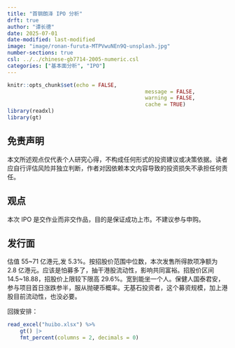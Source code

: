 ```yaml
---
title: "首钢朗泽 IPO 分析"
drft: true
author: "谭长德"
date: 2025-07-01
date-modified: last-modified
image: "image/ronan-furuta-MTPVwuNEn9Q-unsplash.jpg"
number-sections: true
csl: ../../chinese-gb7714-2005-numeric.csl
categories: ["基本面分析", "IPO"]
---
```


```r
knitr::opts_chunk$set(echo = FALSE,
											message = FALSE,
											warning = FALSE,
											cache = TRUE)
library(readxl)
library(gt)
```

::: {.callout-important}
## 免责声明

本文所述观点仅代表个人研究心得，不构成任何形式的投资建议或决策依据。读者应自行评估风险并独立判断，作者对因依赖本文内容导致的投资损失不承担任何责任。
:::

## 观点

本次 IPO 是交作业而非交作品，目的是保证成功上市。不建议参与申购。

## 发行面

估值 55~71 亿港元,发 5.3%。按招股价范围中位数，本次发售所得款项净额为 2.8 亿港元。应该是怕募多了，抽干港股流动性，影响共同富裕。招股价区间 14.5~18.88，招股价上限较下限高 29.6%。宽到能坐一个人。保健人国泰君安，参与项目首日涨跌参半，服从抛硬币概率。无基石投资者，这个募资规模，加上港股目前流动性，也没必要。

回拨安排：

```r
read_excel("huibo.xlsx") %>% 
	gt() |> 
	fmt_percent(columns = 2, decimals = 0)
```